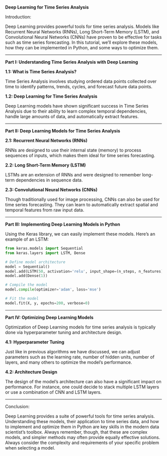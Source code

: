 **Deep Learning for Time Series Analysis**

Introduction:

Deep Learning provides powerful tools for time series analysis. Models like Recurrent Neural Networks (RNNs), Long Short-Term Memory (LSTM), and Convolutional Neural Networks (CNNs) have proven to be effective for tasks such as time series forecasting. In this tutorial, we'll explore these models, how they can be implemented in Python, and some ways to optimize them.

---

**Part I: Understanding Time Series Analysis with Deep Learning**

**1.1: What is Time Series Analysis?**

Time Series Analysis involves studying ordered data points collected over time to identify patterns, trends, cycles, and forecast future data points.

**1.2: Deep Learning for Time Series Analysis**

Deep Learning models have shown significant success in Time Series Analysis due to their ability to learn complex temporal dependencies, handle large amounts of data, and automatically extract features.

---

**Part II: Deep Learning Models for Time Series Analysis**

**2.1: Recurrent Neural Networks (RNNs)**

RNNs are designed to use their internal state (memory) to process sequences of inputs, which makes them ideal for time series forecasting.

**2.2: Long Short-Term Memory (LSTM)**

LSTMs are an extension of RNNs and were designed to remember long-term dependencies in sequence data.

**2.3: Convolutional Neural Networks (CNNs)**

Though traditionally used for image processing, CNNs can also be used for time series forecasting. They can learn to automatically extract spatial and temporal features from raw input data.

---

**Part III: Implementing Deep Learning Models in Python**

Using the Keras library, we can easily implement these models. Here's an example of an LSTM:

```python
from keras.models import Sequential
from keras.layers import LSTM, Dense

# Define model architecture
model = Sequential()
model.add(LSTM(50, activation='relu', input_shape=(n_steps, n_features)))
model.add(Dense(1))

# Compile the model
model.compile(optimizer='adam', loss='mse')

# Fit the model
model.fit(X, y, epochs=200, verbose=0)
```

---

**Part IV: Optimizing Deep Learning Models**

Optimization of Deep Learning models for time series analysis is typically done via hyperparameter tuning and architecture design.

**4.1: Hyperparameter Tuning**

Just like in previous algorithms we have discussed, we can adjust parameters such as the learning rate, number of hidden units, number of layers, and many others to optimize the model's performance.

**4.2: Architecture Design**

The design of the model's architecture can also have a significant impact on performance. For instance, one could decide to stack multiple LSTM layers or use a combination of CNN and LSTM layers.

---

Conclusion:

Deep Learning provides a suite of powerful tools for time series analysis. Understanding these models, their application to time series data, and how to implement and optimize them in Python are key skills in the modern data scientist's toolbox. Always remember, though, that these are complex models, and simpler methods may often provide equally effective solutions. Always consider the complexity and requirements of your specific problem when selecting a model.